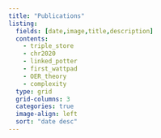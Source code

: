 ```yaml
---
title: "Publications"
listing:
  fields: [date,image,title,description]
  contents: 
    - triple_store
    - chr2020
    - linked_potter
    - first_wattpad
    - OER_theory
    - complexity
  type: grid
  grid-columns: 3
  categories: true
  image-align: left
  sort: "date desc"
---
```


